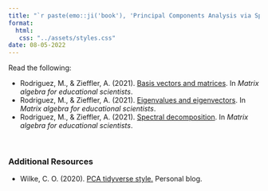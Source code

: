 ```yaml
---
title: "`r paste(emo::ji('book'), 'Principal Components Analysis via Spectral Decomposition')`"
format:
  html:
   css: "../assets/styles.css"
date: 08-05-2022
---
```



Read the following:

- Rodriguez, M., &amp; Zieffler, A. (2021). [Basis vectors and matrices](https://zief0002.github.io/matrix-algebra/basis-vectors-and-matrices.html). In *Matrix algebra for educational scientists*.  
- Rodriguez, M., &amp; Zieffler, A. (2021). [Eigenvalues and eigenvectors](https://zief0002.github.io/matrix-algebra/eigenvalues-and-eigenvectors.html). In *Matrix algebra for educational scientists*.  
- Rodriguez, M., &amp; Zieffler, A. (2021). [Spectral decomposition](https://zief0002.github.io/matrix-algebra/spectral-decompostion.html). In *Matrix algebra for educational scientists*.  

<br />


### Additional Resources

- Wilke, C. O. (2020). [PCA tidyverse style.](https://clauswilke.com/blog/2020/09/07/pca-tidyverse-style/) Personal blog.

<br />
